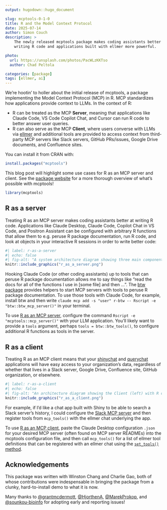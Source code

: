 ```yaml
---
output: hugodown::hugo_document

slug: mcptools-0-1-0
title: R and the Model Context Protocol
date: 2025-07-14
author: Simon Couch
description: >
    The newly released mcptools package makes coding assistants better at
    writing R code and applications built with ellmer more powerful.

photo:
  url: https://unsplash.com/photos/PacWLzKKTso
  author: Chad Peltola

categories: [package] 
tags: [ellmer, ai]
---
```


We're hootin' to holler about the initial release of mcptools, a package implementing the Model Context Protocol (MCP) in R. MCP standardizes how applications provide context to LLMs. In the context of R:

* R can be treated as the MCP **Server**, meaning that applications like Claude Code, VS Code Copilot Chat, and Cursor can run R code to better answer user queries.
* R can also serve as the MCP **Client**, where users converse with LLMs via [ellmer](https://ellmer.tidyverse.org/) and additional tools are provided to access context from third-party MCP servers like Slack servers, GitHub PRs/issues, Google Drive documents, and Confluence sites.

You can install it from CRAN with:

```r
install.packages("mcptools")
```

This blog post will highlight some use cases for R as an MCP server and client. See the [package website](https://posit-dev.github.io/mcptools/) for a more thorough overview of what's possible with mcptools!

```r
library(mcptools)
```

## R as a server

Treating R as an MCP server makes coding assistants better at writing R code. Applications like Claude Desktop, Claude Code, Copilot Chat in VS Code, and Positron Assistant can be configured with arbitrary R functions that allow them to e.g. peruse R package documentation, run R code, and look at objects in your interactive R sessions in order to write better code:

```r
#| label: r-as-a-server
#| echo: false
#| fig-alt: "A system architecture diagram showing three main components: Client (left), Server (center), and Session (right). The Client box lists AI coding assistants including Claude Desktop, Claude Code, Copilot Chat in VS Code, and Positron Assistant. The Server is initiated with `mcp_server()` and contains tools for R functions like reading package documentation, running R code, and inspecting global environment objects. Sessions can be configured with `mcp_session()` and can optionally connect to interactive R sessions, with two example projects shown: 'Some R Project' and 'Other R Project'."
knitr::include_graphics("r_as_a_server.png")
```

Hooking Claude Code (or other coding assistants) up to tools that can peruse R package documentation allows me to say things like "read the docs for all of the functions I use in [some file] and then ...". The [btw package](https://posit-dev.github.io/btw/reference/mcp.html) provides helpers to start MCP servers with tools to peruse R package documentation. To use those tools with Claude Code, for example, install btw and then write `claude mcp add -s "user" r-btw -- Rscript -e "btw::btw_mcp_server()"` in your terminal.

To use [R as an MCP server](https://posit-dev.github.io/mcptools/articles/server.html), configure the command `Rscript -e "mcptools::mcp_server()"` with your LLM application. You'll likely want to provide a `tools` argument, perhaps `tools = btw::btw_tools()`, to configure additional R functions as tools in the server.

## R as a client

Treating R as an MCP client means that your [shinychat](https://posit-dev.github.io/shinychat/) and [querychat](https://posit-dev.github.io/querychat/) applications will have easy access to your organization's data, regardless of whether that lives in a Slack server, Google Drive, Confluence site, GitHub organization, or elsewhere.

```r
#| label: r-as-a-client
#| echo: false
#| fig-alt: "An architecture diagram showing the Client (left) with R code using the ellmer library to create a chat object and then setting tools from mcp with `mcp_tools()`, and the Server (right) containing third-party tools including GitHub (for reading PRs/Issues), Confluence (for searching), and Google Drive (for searching). Bidirectional arrows indicate communication between the client and server components."
knitr::include_graphics("r_as_a_client.png")
```

For example, if I'd like a chat app built with Shiny to be able to search a Slack server's history, I could configure the [Slack MCP server](https://github.com/modelcontextprotocol/servers-archived/tree/main/src/slack#usage-with-claude-desktop) and then register tools from `mcp_tools()` with the ellmer chat underlying the app.

To use [R as an MCP client](https://posit-dev.github.io/mcptools/reference/client.html), paste the Claude Desktop configuration `.json` for your desired MCP server (often found on MCP server READMEs) into the mcptools configuration file, and then call `mcp_tools()` for a list of ellmer tool definitions that can be registered with an ellmer chat using the [`set_tools()` method](https://ellmer.tidyverse.org/reference/Chat.html?q=set_tools#method-set-tools-).

## Acknowledgements

This package was written with Winston Chang and Charlie Gao, both of whose contributions were indespensable in bringing the package from a clunky, hard-to-install demo to what it is now.

Many thanks to [&#x0040;grantmcdermott](https://github.com/grantmcdermott), [&#x0040;HjorthenA](https://github.com/HjorthenA), [&#x0040;MarekProkop](https://github.com/MarekProkop), and [&#x0040;sounkou-bioinfo](https://github.com/sounkou-bioinfo) for adopting early and reporting issues!

